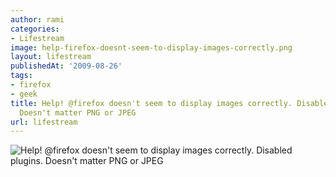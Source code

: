 ```yaml
---
author: rami
categories:
- Lifestream
image: help-firefox-doesnt-seem-to-display-images-correctly.png
layout: lifestream
publishedAt: '2009-08-26'
tags:
- firefox
- geek
title: Help! @firefox doesn't seem to display images correctly. Disabled plugins.
  Doesn't matter PNG or JPEG
url: lifestream
---
```


![Help! @firefox doesn't seem to display images correctly. Disabled plugins. Doesn't matter PNG or JPEG](/assets/images/content/lifestream/help-firefox-doesnt-seem-to-display-images-correctly.png)